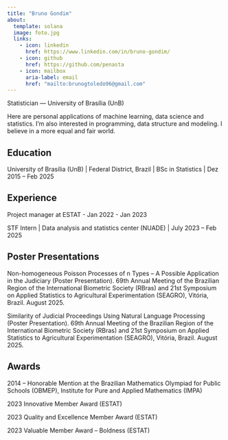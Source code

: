 ```yaml
---
title: "Bruno Gondim"
about:
  template: solana
  image: foto.jpg
  links:
    - icon: linkedin
      href: https://www.linkedin.com/in/bruno-gondim/
    - icon: github
      href: https://github.com/penasta
    - icon: mailbox
      aria-label: email
      href: "mailto:brunogtoledo96@gmail.com"  
---
```


Statistician — University of Brasília (UnB)

Here are personal applications of machine learning, data science and statistics. I'm also interested in programming, data structure and modeling. I believe in a more equal and fair world.

## Education

University of Brasília (UnB) | Federal District, Brazil | BSc in Statistics | Dez 2015 – Feb 2025

## Experience

Project manager at ESTAT - Jan 2022 - Jan 2023

STF Intern | Data analysis and statistics center (NUADE) | July 2023 – Feb 2025

## Poster Presentations

Non-homogeneous Poisson Processes of n Types – A Possible Application in the Judiciary (Poster Presentation).
69th Annual Meeting of the Brazilian Region of the International Biometric Society (RBras) and 21st Symposium on Applied Statistics to Agricultural Experimentation (SEAGRO), Vitória, Brazil. August 2025.

Similarity of Judicial Proceedings Using Natural Language Processing (Poster Presentation).
69th Annual Meeting of the Brazilian Region of the International Biometric Society (RBras) and 21st Symposium on Applied Statistics to Agricultural Experimentation (SEAGRO), Vitória, Brazil. August 2025.

## Awards

2014 – Honorable Mention at the Brazilian Mathematics Olympiad for Public Schools (OBMEP), Institute for Pure and Applied Mathematics (IMPA)

2023 Innovative Member Award (ESTAT)

2023 Quality and Excellence Member Award (ESTAT)

2023 Valuable Member Award – Boldness (ESTAT)
